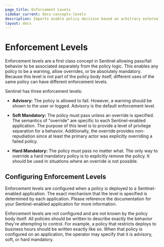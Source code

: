 ```yaml
---
page_title: Enforcement Levels
sidebar_current: docs-concepts-levels
description: Imports enable policy decision based on arbitrary external information.
layout: docs
---
```


# Enforcement Levels

Enforcement levels are a first class concept in Sentinel allowing pass/fail
behavior to be associated separately from the policy logic. This enables
any policy to be a warning, allow overrides, or be absolutely mandatory.
Because this level is not part of the policy body itself, different uses of
the same policy can have different enforcement levels.

Sentinel has three enforcement levels:

- **Advisory:** The policy is allowed to fail. However, a warning should be
  shown to the user or logged. Advisory is the default enforcement level.

- **Soft Mandatory:** The policy must pass unless an override is specified.
  The semantics of "override" are specific to each Sentinel-enabled application.
  The purpose of this level is to provide a level of privilege separation
  for a behavior. Additionally, the override provides non-repudiation since
  at least the primary actor was explicitly overriding a failed policy.

- **Hard Mandatory:** The policy must pass no matter what. The only way to
  override a hard mandatory policy is to explicitly remove the policy.
  It should be used in situations where an override is not possible.

## Configuring Enforcement Levels

Enforcement levels are configured when a policy is deployed to a
Sentinel-enabled application. The exact mechanism that the level is specified
is determined by each application. Please reference the documentation for
your Sentinel-enabled application for more information.

Enforcement levels are not configured and are not known by the policy body
itself. All policies should be written to describe exactly the behavior
they're attempting to control. For example, a policy that restricts deploys
to business hours should be written exactly like so. When that policy is
configured on an application, the operator may specify that it is advisory,
soft, or hard mandatory.
